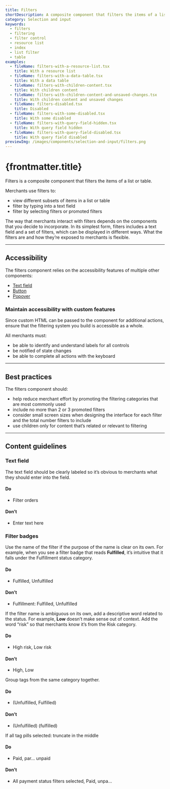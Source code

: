 ```yaml
---
title: Filters
shortDescription: A composite component that filters the items of a list or table.
category: Selection and input
keywords:
  - filters
  - filtering
  - filter control
  - resource list
  - index
  - list filter
  - table
examples:
  - fileName: filters-with-a-resource-list.tsx
    title: With a resource list
  - fileName: filters-with-a-data-table.tsx
    title: With a data table
  - fileName: filters-with-children-content.tsx
    title: With children content
  - fileName: filters-with-children-content-and-unsaved-changes.tsx
    title: With children content and unsaved changes
  - fileName: filters-disabled.tsx
    title: Disabled
  - fileName: filters-with-some-disabled.tsx
    title: With some disabled
  - fileName: filters-with-query-field-hidden.tsx
    title: With query field hidden
  - fileName: filters-with-query-field-disabled.tsx
    title: With query field disabled
previewImg: /images/components/selection-and-input/filters.png
---
```


# {frontmatter.title}

<Lede>

Filters is a composite component that filters the items of a list or table.

</Lede>

<Examples />

<Props componentName={frontmatter.title} />

Merchants use filters to:

- view different subsets of items in a list or table
- filter by typing into a text field
- filter by selecting filters or promoted filters

The way that merchants interact with filters depends on the components that you decide to incorporate. In its simplest form, filters includes a text field and a set of filters, which can be displayed in different ways. What the filters are and how they’re exposed to merchants is flexible.

---

## Accessibility

The filters component relies on the accessibility features of multiple other components:

- [Text field](https://polaris.shopify.com/components/selection-and-input/text-field)
- [Button](https://polaris.shopify.com/components/actions/button)
- [Popover](https://polaris.shopify.com/components/overlays/popover)

### Maintain accessibility with custom features

Since custom HTML can be passed to the component for additional actions, ensure that the filtering system you build is accessible as a whole.

All merchants must:

- be able to identify and understand labels for all controls
- be notified of state changes
- be able to complete all actions with the keyboard

---

## Best practices

The filters component should:

- help reduce merchant effort by promoting the filtering categories that are most commonly used
- include no more than 2 or 3 promoted filters
- consider small screen sizes when designing the interface for each filter and the total number filters to include
- use children only for content that’s related or relevant to filtering

---

## Content guidelines

### Text field

The text field should be clearly labeled so it’s obvious to merchants what they should enter into the field.

<DoDont>

#### Do

- Filter orders

#### Don’t

- Enter text here

</DoDont>

### Filter badges

Use the name of the filter if the purpose of the name is clear on its own. For example, when you see a filter badge that reads **Fulfilled**, it’s intuitive that it falls under the Fulfillment status category.

<DoDont>

#### Do

- Fulfilled, Unfulfilled

#### Don’t

- Fulfillment: Fulfilled, Unfulfilled

</DoDont>

If the filter name is ambiguous on its own, add a descriptive word related to the status. For example, **Low** doesn’t make sense out of context. Add the word “risk” so that merchants know it’s from the Risk category.

<DoDont>

#### Do

- High risk, Low risk

#### Don’t

- High, Low

</DoDont>

Group tags from the same category together.

<DoDont>

#### Do

- (Unfulfilled, Fulfilled)

#### Don’t

- (Unfulfilled) (fulfilled)

</DoDont>

If all tag pills selected: truncate in the middle

<DoDont>

#### Do

- Paid, par… unpaid

#### Don’t

- All payment status filters selected, Paid, unpa…

</DoDont>
